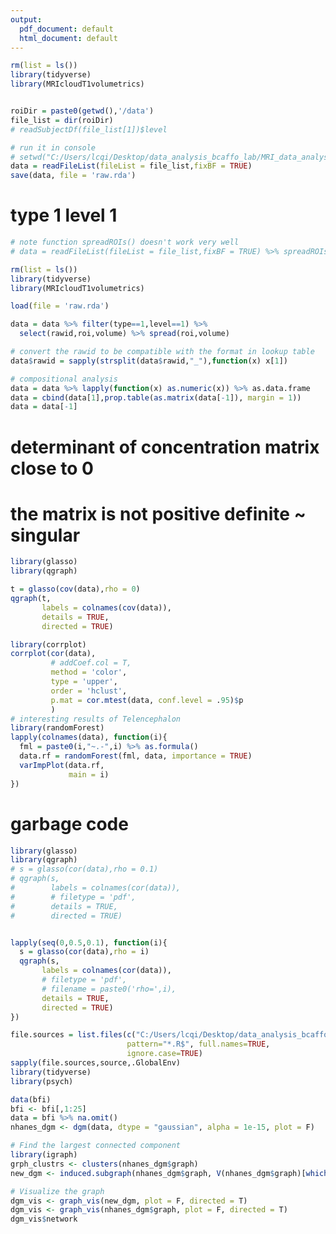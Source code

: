 ```yaml
---
output:
  pdf_document: default
  html_document: default
---
```


```r
rm(list = ls())
library(tidyverse)
library(MRIcloudT1volumetrics)


roiDir = paste0(getwd(),'/data')
file_list = dir(roiDir)
# readSubjectDf(file_list[1])$level

# run it in console
# setwd("C:/Users/lcqi/Desktop/data_analysis_bcaffo_lab/MRI_data_analysis/data")
data = readFileList(fileList = file_list,fixBF = TRUE)
save(data, file = 'raw.rda')


```


# type 1 level 1
```r
# note function spreadROIs() doesn't work very well
# data = readFileList(fileList = file_list,fixBF = TRUE) %>% spreadROIs()

rm(list = ls())
library(tidyverse)
library(MRIcloudT1volumetrics)

load(file = 'raw.rda')

data = data %>% filter(type==1,level==1) %>% 
  select(rawid,roi,volume) %>% spread(roi,volume) 

# convert the rawid to be compatible with the format in lookup table
data$rawid = sapply(strsplit(data$rawid,"_"),function(x) x[1])

# compositional analysis
data = data %>% lapply(function(x) as.numeric(x)) %>% as.data.frame
data = cbind(data[1],prop.table(as.matrix(data[-1]), margin = 1))
data = data[-1]


```


# determinant of concentration matrix close to 0
# the matrix is not positive definite ~ singular


```r
library(glasso)
library(qgraph)

t = glasso(cov(data),rho = 0)
qgraph(t,
       labels = colnames(cov(data)),
       details = TRUE,
       directed = TRUE)

```





```r
library(corrplot)
corrplot(cor(data),
         # addCoef.col = T,
         method = 'color',
         type = 'upper',
         order = 'hclust',
         p.mat = cor.mtest(data, conf.level = .95)$p
         )
# interesting results of Telencephalon
library(randomForest)
lapply(colnames(data), function(i){
  fml = paste0(i,"~.-",i) %>% as.formula()
  data.rf = randomForest(fml, data, importance = TRUE)
  varImpPlot(data.rf,
             main = i)
})
```



























# garbage code

```r
library(glasso)
library(qgraph)
# s = glasso(cor(data),rho = 0.1)
# qgraph(s,
#        labels = colnames(cor(data)),
#        # filetype = 'pdf',
#        details = TRUE,
#        directed = TRUE)


lapply(seq(0,0.5,0.1), function(i){
  s = glasso(cor(data),rho = i)
  qgraph(s,
       labels = colnames(cor(data)),
       # filetype = 'pdf',
       # filename = paste0('rho=',i),
       details = TRUE,
       directed = TRUE)
})

```




```r
file.sources = list.files(c("C:/Users/lcqi/Desktop/data_analysis_bcaffo_lab/MRI_data_analysis/muvis"), 
                          pattern="*.R$", full.names=TRUE, 
                          ignore.case=TRUE)
sapply(file.sources,source,.GlobalEnv)
library(tidyverse)
library(psych)

data(bfi)
bfi <- bfi[,1:25]
data = bfi %>% na.omit()
nhanes_dgm <- dgm(data, dtype = "gaussian", alpha = 1e-15, plot = F)

# Find the largest connected component
library(igraph)
grph_clustrs <- clusters(nhanes_dgm$graph)
new_dgm <- induced.subgraph(nhanes_dgm$graph, V(nhanes_dgm$graph)[which(grph_clustrs$membership == which.max(grph_clustrs$csize))])

# Visualize the graph
dgm_vis <- graph_vis(new_dgm, plot = F, directed = T)
dgm_vis <- graph_vis(nhanes_dgm$graph, plot = F, directed = T)
dgm_vis$network

```




